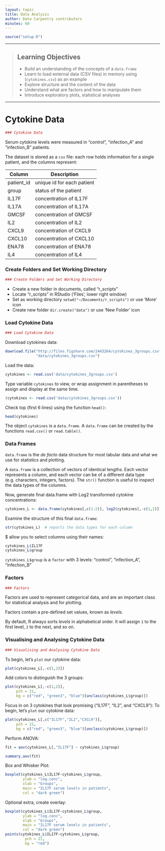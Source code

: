 ```yaml
---
layout: topic
title: Data Analysis
author: Data Carpentry contributors
minutes: 60
---
```


```r
source("setup.R")
```

------------

> ## Learning Objectives
>
> * Build an understanding of the concepts of a `data.frame`
> * Learn to load external data (CSV files) in memory using
>  (`cytokines.csv`) as an example
> * Explore structure and the content of the data
> * Understand what are factors and how to manipulate them
> * Introduce exploratory plots, statistical analyses

------------
# Cytokine Data

```r
### Cytokine Data
```

Serum cytokine levels were measured in "control", "infection_A" and "infection_B" patients.

The dataset is stored as a `csv` file: each row holds information for a single patient, and the columns represent:

| Column           | Description                        |
|------------------|------------------------------------|
| patient_id       | unique id for each patient         |
| group            | status of the patient              |
| IL17F            | concentration of IL17F             |
| IL17A            | concentration of IL17A             |
| GMCSF            | concentration of GMCSF             |
| IL2              | concentration of IL2               |
| CXCL9            | concentration of CXCL9             |
| CXCL10           | concentration of CXCL10            |
| ENA78            | concentration of ENA78             |
| IL4              | concentration of IL4               |


### Create Folders and Set Working Directory

```r
### Create Folders and Set Working Directory
```

- Create a new folder in documents, called "r_scripts"
- Locate "r_scripts" in RStudio ('Files', lower right window)
- Set as working directory `setwd("~/Documents/r_scripts")` or use 'More' icon
- Create new folder `dir.create("data")` or use 'New Folder' icon

### Load Cytokine Data
```r
### Load Cytokine Data
```

Download cytokines data:

```r
download.file("http://files.figshare.com/2443264/cytokines_3groups.csv",
              "data/cytokines_3groups.csv")
```

Load the data:

```r
cytokines <- read.csv('data/cytokines_3groups.csv')
```

Type variable `cytokines` to view, or wrap assignment in parentheses to assign and display at the same time.

```r
(cytokines <- read.csv('data/cytokines_3groups.csv'))
```

Check top (first 6 lines) using the function `head()`:

```r
head(cytokines)
```

The object `cytokines` is a `data.frame`.
A `data.frame` can be created by the functions `read.csv()` or `read.table()`.

### Data Frames

`data.frame` is the _de facto_ data structure for most tabular data and what we
use for statistics and plotting.

A `data.frame` is a collection of vectors of identical lengths. Each vector
represents a column, and each vector can be 
of a different data type (e.g. characters, integers, factors). The `str()`
function is useful to inspect the data types of the columns.

Now, generate final data.frame with Log2 transformed cytokine concentrations:

```r
cytokines_L <- data.frame(cytokines[,c(1:2)], log2(cytokines[,-c(1,2)]))
```

Examine the structure of this final `data.frame`:

```r
str(cytokines_L)  # reports the data types for each column
```

$ allow you to select columns using their names:

```r
cytokines_L$IL17F
cytokines_L$group
```

`cytokines_L$group` is a `factor` with 3 levels: "control", "infection_A", "infection_B"

### Factors

```r
### Factors
```

Factors are used to represent categorical data, and are an important class for statistical analysis and for plotting.

Factors contain a pre-defined set values, known as *levels*. 

By default, R always sorts *levels* in alphabetical order. It will assign `1` to the first level, `2` to the next, and so on. 

### Visualising and Analysing Cytokine Data

```r
### Visualising and Analysing Cytokine Data
```

To begin, let's `plot` our cytokine data:

```r
plot(cytokines_L[,-c(1,2)])
```

Add colors to distinguish the 3 groups:

```r
plot(cytokines_L[,-c(1,2)], 
     pch = 21, 
     bg = c("red", "green3", "blue")[unclass(cytokines_L$group)])
```

Focus in on 3 cytokines that look promising ("IL17F", "IL2", and "CXCL9"):
To begin, let's `plot` our cytokine data:

```r
plot(cytokines_L[,c("IL17F","IL2","CXCL9")], 
     pch = 21, 
     bg = c("red", "green3", "blue")[unclass(cytokines_L$group)])
```

Perform ANOVA:

```r
fit = aov(cytokines_L[,"IL17F"] ~ cytokines_L$group)

summary.aov(fit)
```

Box and Whisker Plot:

```r
boxplot(cytokines_L$IL17F~cytokines_L$group,
        ylab = "log.conc",
        xlab = "Groups",
        main = "IL17F serum levels in patients",
        col = "dark green")
```

Optional extra, create overlay:

```r
boxplot(cytokines_L$IL17F~cytokines_L$group,
        ylab = "log.conc",
        xlab = "Groups",
        main = "IL17F serum levels in patients",
        col = "dark green")
points(cytokines_L$IL17F~cytokines_L$group, 
         pch = 21,
         bg = "red")
```
